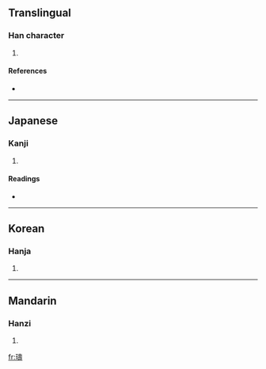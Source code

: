==Translingual==

===Han character===
{{Han char|rn=96|rad=玉|as=14|sn=18|four=|canj=一土土弓戈 (MGGNI)}}

# {{defn|Han|sort=玉14}}

====References====
* {{Han ref|kx=0744.090|dkj=21304|dj=1152.220|hdz=21142.170|uh=74B9|ud=29881}}

----

==Japanese==

===Kanji===
{{ja-kanji|grade=|rs=玉14}}

# {{defn|Japanese|sort=玉14}}

====Readings====
* {{ja-readings|on=[[しゅう]] (shū), [[じゅ]] (ju), [[とう]] (tō), [[どう]] (dō)|kun=[[たま]] (tama)|nanori=}}

----

==Korean==

===Hanja===
{{ko-hanja|hangeul=수|eumhun=|rv=su|mr=su|y=swu}}

# {{defn|Korean|sort=玉14}}

----

==Mandarin==

===Hanzi===
{{cmn-hanzi|pin=[[shòu]] ([[shou4]])|wg=shou<sup>4</sup>}}

# {{defn|Mandarin|sort=玉14}}

[[fr:璹]]